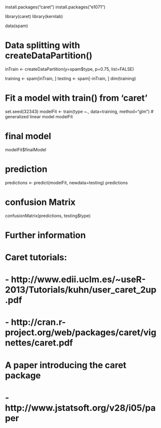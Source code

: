 install.packages("caret")
install.packages("e1071")

library(caret)
library(kernlab)

data(spam)

# Data splitting with createDataPartition()
inTrain <- createDataPartition(y=spam$type, p=0.75, list=FALSE)

training <- spam[inTrain, ]
testing <- spam[-inTrain, ]
dim(training)

# Fit a model with train() from 'caret'
set.seed(32343)
modelFit <- train(type ~., data=training, method="glm") # generalized linear model
modelFit

# final model
modelFit$finalModel

# prediction
predictions <- predict(modelFit, newdata=testing)
predictions

# confusion Matrix
confusionMatrix(predictions, testing$type)

# Further information
# Caret tutorials:
#   - http://www.edii.uclm.es/~useR-2013/Tutorials/kuhn/user_caret_2up.pdf
#   - http://cran.r-project.org/web/packages/caret/vignettes/caret.pdf
# A paper introducing the caret package
#   - http://www.jstatsoft.org/v28/i05/paper
